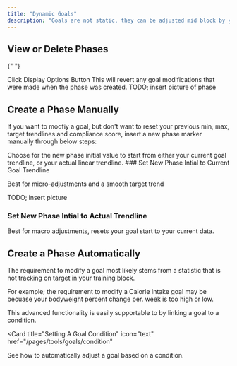 ```yaml
---
title: "Dynamic Goals"
description: "Goals are not static, they can be adjusted mid block by you, your coach or automatially"
---
```


## View or Delete Phases

{" "}

<Steps>
  <Step title="Goal Display Options">Click Display Options Button</Step>
  <Step title="Select the Phases Display Option"></Step>
  <Step title="Click Phase to Delete">
    This will revert any goal modifications that were made when the phase was
    created.
  </Step>
</Steps>
TODO; insert picture of phase

## Create a Phase Manually

If you want to modfiy a goal, but don't want to reset your previous min, max, target trendlines and compliance score, insert a new phase marker manually through below steps:

<Steps>
  <Step title="Click Edit Goal"></Step>
  <Step title="Select add new phase button"></Step>
  <Step title="Save change">
    Choose for the new phase initial value to start from either your current
    goal trendline, or your actual linear trendline.
  </Step>
</Steps>
### Set New Phase Intial to Current Goal Trendline

Best for micro-adjustments and a smooth target trend

TODO; insert picture

### Set New Phase Intial to Actual Trendline

Best for macro adjustments, resets your goal start to your current data.

## Create a Phase Automatically

The requirement to modify a goal most likely stems from a statistic that is not tracking on target in your training block.

For example; the requirement to modify a Calorie Intake goal may be becuase your bodyweight percent change per. week is too high or low.

This advanced functionality is easily supportable to by linking a goal to a condition.

<Card
  title="Setting A Goal Condition"
  icon="text"
  href="/pages/tools/goals/condition"
>
  See how to automatically adjust a goal based on a condition.
</Card>
